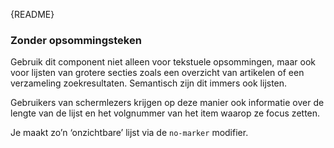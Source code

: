 
<Meta of={UnorderedListStories} />

<Markdown>{README}</Markdown>

<Primary />

<Controls />

### Zonder opsommingsteken

Gebruik dit component niet alleen voor tekstuele opsommingen, maar ook voor lijsten van grotere secties zoals een overzicht van artikelen of een verzameling zoekresultaten. Semantisch zijn dit immers ook lijsten.

Gebruikers van schermlezers krijgen op deze manier ook informatie over de lengte van de lijst en het volgnummer van het item waarop ze focus zetten.

Je maakt zo’n ‘onzichtbare’ lijst via de `no-marker` modifier.

<Canvas of={UnorderedListStories.NoMarker} />
